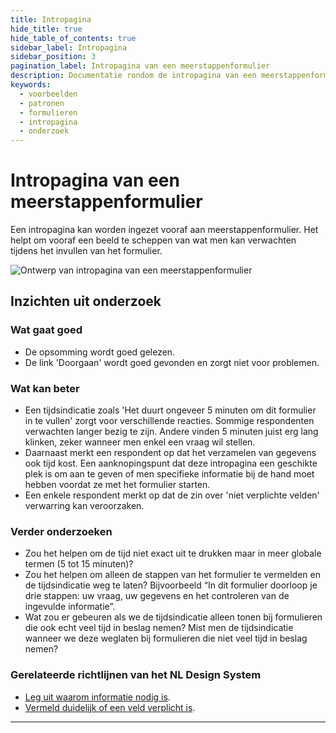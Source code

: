 ```yaml
---
title: Intropagina
hide_title: true
hide_table_of_contents: true
sidebar_label: Intropagina
sidebar_position: 3
pagination_label: Intropagina van een meerstappenformulier
description: Documentatie rondom de intropagina van een meerstappenformulier
keywords:
  - voorbeelden
  - patronen
  - formulieren
  - intropagina
  - onderzoek
---
```



# Intropagina van een meerstappenformulier

Een intropagina kan worden ingezet vooraf aan meerstappenformulier. Het helpt om vooraf een beeld te scheppen van wat men kan verwachten tijdens het invullen van het formulier.

![Ontwerp van intropagina van een meerstappenformulier](https://raw.githubusercontent.com/nl-design-system/documentatie/assets/voorbeeld_formulier_intro-pagina.png)

## Inzichten uit onderzoek

### Wat gaat goed

- De opsomming wordt goed gelezen.
- De link 'Doorgaan' wordt goed gevonden en zorgt niet voor problemen.

### Wat kan beter

- Een tijdsindicatie zoals 'Het duurt ongeveer 5 minuten om dit formulier in te vullen' zorgt voor verschillende reacties. Sommige respondenten verwachten langer bezig te zijn. Andere vinden 5 minuten juist erg lang klinken, zeker wanneer men enkel een vraag wil stellen.
- Daarnaast merkt een respondent op dat het verzamelen van gegevens ook tijd kost. Een aanknopingspunt dat deze intropagina een geschikte plek is om aan te geven of men specifieke informatie bij de hand moet hebben voordat ze met het formulier starten.
- Een enkele respondent merkt op dat de zin over 'niet verplichte velden' verwarring kan veroorzaken.

### Verder onderzoeken

- Zou het helpen om de tijd niet exact uit te drukken maar in meer globale termen (5 tot 15 minuten)?
- Zou het helpen om alleen de stappen van het formulier te vermelden en de tijdsindicatie weg te laten? Bijvoorbeeld “In dit formulier doorloop je drie stappen: uw vraag, uw gegevens en het controleren van de ingevulde informatie”.
- Wat zou er gebeuren als we de tijdsindicatie alleen tonen bij formulieren die ook echt veel tijd in beslag nemen? Mist men de tijdsindicatie wanneer we deze weglaten bij formulieren die niet veel tijd in beslag nemen?

<VideoPlayer videoId="E-mSggDas_s" />

### Gerelateerde richtlijnen van het NL Design System

- [Leg uit waarom informatie nodig is](/richtlijnen/formulieren/vragen#leg-uit-waarom-informatie-nodig-is).
- [Vermeld duidelijk of een veld verplicht is](/richtlijnen/formulieren/voorkom-fouten#vermeld-duidelijk-of-een-veld-verplicht-is).

<ResearchInfo />

---

<PatternFooterInfo />
